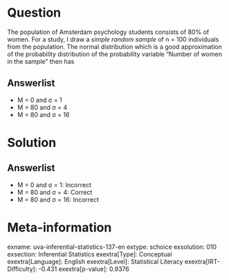 Question
========

The population of Amsterdam psychology students consists of 80% of women. For a study, I draw a *simple random sample* of n = 100 individuals from the population. The normal distribution which is a good approximation of the probability distribution of the probability variable "Number of women in the sample" then has

Answerlist
----------

* Μ = 0 and σ = 1
* Μ = 80 and σ = 4
* Μ = 80 and σ = 16

Solution
========

Answerlist
----------

* Μ = 0 and σ = 1: Incorrect
* Μ = 80 and σ = 4: Correct
* Μ = 80 and σ = 16: Incorrect

Meta-information
================
exname: uva-inferential-statistics-137-en
extype: schoice
exsolution: 010
exsection: Inferential Statistics
exextra[Type]: Conceptual
exextra[Language]: English
exextra[Level]: Statistical Literacy
exextra[IRT-Difficulty]: -0.431
exextra[p-value]: 0.9376
